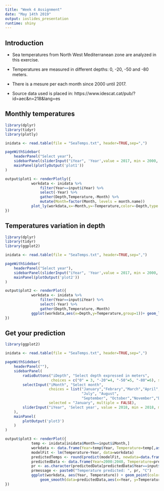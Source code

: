 ```yaml
---
title: "Week 4 Assignment"
date: "May 14th 2019"
output: ioslides_presentation
runtime: shiny
---
```


## Introduction

- Sea temperatures from North West Mediterranean zone are analyzed in this exercise.

- Temperatures are measured in different depths: 0, -20, -50 and -80 meters.

- There is a mesure per each month since 2000 until 2017.

- Source data used is placed in: https://www.idescat.cat/pub/?id=aec&n=218&lang=es


## Monthly temperatures

```r

library(dplyr)
library(tidyr)
library(plotly)

inidata <- read.table(file = "SeaTemps.txt", header=TRUE,sep=",")

pageWithSidebar(
    headerPanel("Select year"),
    sidebarPanel(sliderInput("iYear", 'Year',value = 2017, min = 2000, max = 2017, sep="")),
    mainPanel(plotlyOutput('plot1'))
)

output$plot1 <- renderPlotly({
            workdata <- inidata %>%
                filter(Year==input$iYear) %>%
                select(-Year) %>%
                gather(Depth,Temperature,-Month) %>%
                mutate(Month=factor(Month, levels = month.name))
            plot_ly(workdata,x=~Month,y=~Temperature,color=~Depth,type = "bar")
})
```


## Temperatures variation in depth

```r
library(dplyr)
library(tidyr)
library(ggplot2)

inidata <- read.table(file = "SeaTemps.txt", header=TRUE,sep=",")

pageWithSidebar(
    headerPanel("Select year"),
    sidebarPanel(sliderInput("iYear", 'Year',value = 2017, min = 2000, max = 2017, sep="")),
    mainPanel(plotOutput('plot2'))
)

output$plot2 <- renderPlot({
            workdata <- inidata %>%
                filter(Year==input$iYear) %>%
                select(-Year) %>%
                gather(Depth,Temperature,-Month)
            ggplot(workdata,aes(x=Depth,y=Temperature,group=1))+ geom_line()+ facet_wrap(.~ Month, ncol = 4)+ scale_x_discrete(labels= c("0", "-20", "-50", "-80"))
})
```

## Get your prediction


```r
library(ggplot2)

inidata <- read.table(file = "SeaTemps.txt", header=TRUE,sep=",")

pageWithSidebar(
    headerPanel(""),
    sidebarPanel(
        radioButtons("iDepth", "Select depth expressed in meters",
                     choices = c("0" = 3, "-20"=4, "-50"=5, "-80"=6), selected = 3),
        selectInput("iMonth", "Select month", 
                    choices = list("January","Febrary","March","April", "May", "June",
                                   "July", "August",
                                   "September", "October","November","December"),
                    selected = "January", multiple = FALSE),
        sliderInput("iYear", 'Select year', value = 2018, min = 2018, max = 2040, sep="")
    ),
    mainPanel(
        plotOutput('plot3')
    )
)

output$plot3 <- renderPlot({
            temp <- inidata[inidata$Month==input$iMonth,]
            workdata <- data.frame(Year=temp$Year, Temperature=temp[,as.numeric(input$iDepth)])
            modelFit <- lm(Temperature~Year, data=workdata)
            predictedTemps <- round(predict(modelFit, newdata=data.frame(Year=2000:2040)),1)
            predictedData <- data.frame(Year=2000:2040, Temperature=predictedTemps)
            pr <- as.character(predictedData[predictedData$Year==input$iYear,2])
            prmessage <- paste0("Temperature predicted: ", pr, "C")
            ggplot(workdata, aes(Year, Temperature)) + geom_point(color="blue") + 
                geom_smooth(data=predictedData,aes(x=Year, y=Temperature), method = "lm",se=FALSE,color="red")+geom_vline(aes(xintercept=2017)) +geom_point(aes(x=input$iYear,y=predictedData[predictedData$Year==input$iYear,2]),color="red",lwd=5)+geom_text(x=2030,y=13,label=prmessage)+ylim(10,25)
})
```


